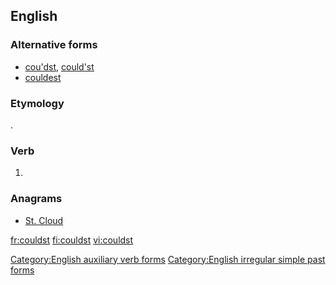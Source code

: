 ==English==

===Alternative forms===
* [[cou'dst]], [[could'st]] {{qualifier|obsolete}}
* [[couldest]]

===Etymology===
{{suffix|could|st|lang=en}}.

===Verb===
{{head|en|verb form|cat2=verb simple past forms|cat3=second-person singular forms}}

# {{label|en|archaic}} {{form of|second-person singular simple past|can|lang=en}}

===Anagrams===
* [[St. Cloud#English|St. Cloud]]

[[Category:English auxiliary verb forms]]
[[Category:English irregular simple past forms]]

[[fr:couldst]]
[[fi:couldst]]
[[vi:couldst]]